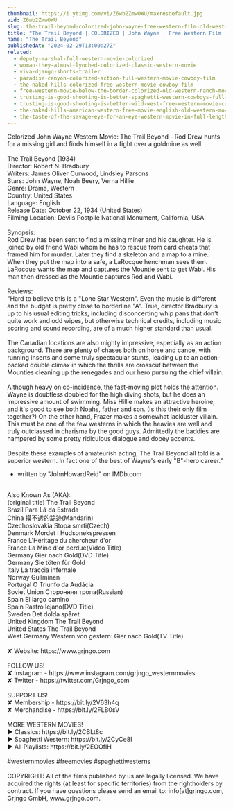 ```yaml
---
thumbnail: https://i.ytimg.com/vi/Z6wb2ZmwOWU/maxresdefault.jpg
vid: Z6wb2ZmwOWU
slug: the-trail-beyond-colorized-john-wayne-free-western-film-old-west-movie
title: "The Trail Beyond | COLORIZED | John Wayne | Free Western Film | Old West Movie"
name: "The Trail Beyond"
publishedAt: "2024-02-29T13:00:27Z"
related:
  - deputy-marshal-full-western-movie-colorized
  - woman-they-almost-lynched-colorized-classic-western-movie
  - viva-django-shorts-trailer
  - paradise-canyon-colorized-action-full-western-movie-cowboy-film
  - the-naked-hills-colorized-free-western-movie-cowboy-film
  - free-western-movie-below-the-border-colorized-old-western-ranch-movie-wild-west
  - trusting-is-good-shooting-is-better-spaghetti-western-cowboys-full-western
  - trusting-is-good-shooting-is-better-wild-west-free-western-movie-cowboys-english
  - the-naked-hills-american-western-free-movie-english-old-western-movie-full-length
  - the-taste-of-the-savage-eye-for-an-eye-western-movie-in-full-length-english-free-feature-film
---
```


Colorized John Wayne Western Movie: The Trail Beyond - Rod Drew hunts for a missing girl and finds himself in a fight over a goldmine as well.<br />
<br />
The Trail Beyond (1934)<br />
Director: Robert N. Bradbury<br />
Writers: James Oliver Curwood, Lindsley Parsons<br />
Stars: John Wayne, Noah Beery, Verna Hillie<br />
Genre: Drama, Western<br />
Country: United States<br />
Language: English<br />
Release Date: October 22, 1934 (United States)<br />
Filming Location: Devils Postpile National Monument, California, USA<br />
<br />
Synopsis:<br />
Rod Drew has been sent to find a missing miner and his daughter. He is joined by old friend Wabi whom he has to rescue from card cheats that framed him for murder. Later they find a skeleton and a map to a mine. When they put the map into a safe, a LaRocque henchman sees them. LaRocque wants the map and captures the Mountie sent to get Wabi. His man then dressed as the Mountie captures Rod and Wabi.<br />
<br />
Reviews:<br />
"Hard to believe this is a "Lone Star Western". Even the music is different and the budget is pretty close to borderline "A". True, director Bradbury is up to his usual editing tricks, including disconcerting whip pans that don't quite work and odd wipes, but otherwise technical credits, including music scoring and sound recording, are of a much higher standard than usual.<br />
<br />
The Canadian locations are also mighty impressive, especially as an action background. There are plenty of chases both on horse and canoe, with running inserts and some truly spectacular stunts, leading up to an action-packed double climax in which the thrills are crosscut between the Mounties cleaning up the renegades and our hero pursuing the chief villain.<br />
<br />
Although heavy on co-incidence, the fast-moving plot holds the attention. Wayne is doubtless doubled for the high diving shots, but he does an impressive amount of swimming. Miss Hillie makes an attractive heroine, and it's good to see both Noahs, father and son. (Is this their only film together?) On the other hand, Frazer makes a somewhat lackluster villain. This must be one of the few westerns in which the heavies are well and truly outclassed in charisma by the good guys. Admittedly the baddies are hampered by some pretty ridiculous dialogue and dopey accents.<br />
<br />
Despite these examples of amateurish acting, The Trail Beyond all told is a superior western. In fact one of the best of Wayne's early "B"-hero career."<br />
- written by "JohnHowardReid" on IMDb.com<br />
<br />
Also Known As (AKA):<br />
(original title) The Trail Beyond<br />
Brazil Para Lá da Estrada<br />
China 摸不透的踪迹(Mandarin)<br />
Czechoslovakia Stopa smrti(Czech)<br />
Denmark Mordet i Hudsonekspressen<br />
France L'Héritage du chercheur d'or<br />
France La Mine d'or perdue(Video Title)<br />
Germany Gier nach Gold(DVD Title)<br />
Germany Sie töten für Gold<br />
Italy La traccia infernale<br />
Norway Gullminen<br />
Portugal O Triunfo da Audácia<br />
Soviet Union Сторонняя тропа(Russian)<br />
Spain El largo camino<br />
Spain Rastro lejano(DVD Title)<br />
Sweden Det dolda spåret<br />
United Kingdom The Trail Beyond<br />
United States The Trail Beyond<br />
West Germany Western von gestern: Gier nach Gold(TV Title)<br />
<br />
✘ Website: https://www.grjngo.com<br />
<br />
FOLLOW US!<br />
✘ Instagram - https://www.instagram.com/grjngo_westernmovies<br />
✘ Twitter - https://twitter.com/Grjngo_com<br />
<br />
SUPPORT US!<br />
✘ Membership - https://bit.ly/2V63h4q<br />
✘ Merchandise - https://bit.ly/2FLB0sV<br />
<br />
MORE WESTERN MOVIES! <br />
► Classics: https://bit.ly/2CBLt8c <br />
► Spaghetti Western: https://bit.ly/2CyCe8I <br />
► All Playlists: https://bit.ly/2EOOfIH <br />
<br />
#westernmovies #freemovies #spaghettiwesterns<br />
<br />
COPYRIGHT: All of the films published by us are legally licensed. We have acquired the rights (at least for specific territories) from the rightholders by contract. If you have questions please send an email to: info[at]grjngo.com, Grjngo GmbH, www.grjngo.com.